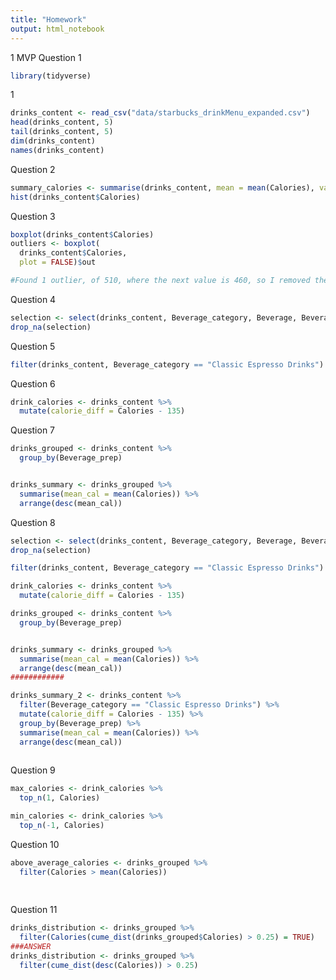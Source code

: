 ```yaml
---
title: "Homework"
output: html_notebook
---
```

1 MVP
Question 1
```r
library(tidyverse)
```

1
```r
drinks_content <- read_csv("data/starbucks_drinkMenu_expanded.csv")
head(drinks_content, 5)
tail(drinks_content, 5)
dim(drinks_content)
names(drinks_content)
```

Question 2

```r
summary_calories <- summarise(drinks_content, mean = mean(Calories), var = var(Calories))
hist(drinks_content$Calories)
```

Question 3

```r
boxplot(drinks_content$Calories)
outliers <- boxplot(
  drinks_content$Calories, 
  plot = FALSE)$out

#Found 1 outlier, of 510, where the next value is 460, so I removed the outlier to avoid it pulling up the mean. 
```

Question 4

```r
selection <- select(drinks_content, Beverage_category, Beverage, Beverage_prep, Calories)
drop_na(selection)
```

Question 5


```r
filter(drinks_content, Beverage_category == "Classic Espresso Drinks")
```

Question 6


```r
drink_calories <- drinks_content %>%
  mutate(calorie_diff = Calories - 135)
```

Question 7
```r
drinks_grouped <- drinks_content %>%
  group_by(Beverage_prep)


drinks_summary <- drinks_grouped %>%
  summarise(mean_cal = mean(Calories)) %>%
  arrange(desc(mean_cal))
```

Question 8


```r
selection <- select(drinks_content, Beverage_category, Beverage, Beverage_prep, Calories)
drop_na(selection)

filter(drinks_content, Beverage_category == "Classic Espresso Drinks")

drink_calories <- drinks_content %>% 
  mutate(calorie_diff = Calories - 135)

drinks_grouped <- drinks_content %>%
  group_by(Beverage_prep)


drinks_summary <- drinks_grouped %>%
  summarise(mean_cal = mean(Calories)) %>%
  arrange(desc(mean_cal))
############

drinks_summary_2 <- drinks_content %>%
  filter(Beverage_category == "Classic Espresso Drinks") %>%
  mutate(calorie_diff = Calories - 135) %>%
  group_by(Beverage_prep) %>%
  summarise(mean_cal = mean(Calories)) %>%
  arrange(desc(mean_cal))
  
```

Question 9

```r
max_calories <- drink_calories %>%
  top_n(1, Calories)

min_calories <- drink_calories %>%
  top_n(-1, Calories)
```


Question 10

```r
  
above_average_calories <- drinks_grouped %>%
  filter(Calories > mean(Calories))
   
  
```

Question 11

```r
drinks_distribution <- drinks_grouped %>%
  filter(Calories(cume_dist(drinks_grouped$Calories) > 0.25) = TRUE)
###ANSWER
drinks_distribution <- drinks_grouped %>%
  filter(cume_dist(desc(Calories)) > 0.25)
```




